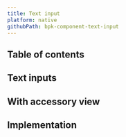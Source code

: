 ```yaml
---
title: Text input
platform: native
githubPath: bpk-component-text-input
---
```





## Table of contents

## Text inputs

<NativeComponentScreenshots
  iOS={iosTextInout}
  iOSAltText="iOS text input component"
  android={androidTextInput}
  androidAltText="Android text input component" />

## With accessory view

<NativeComponentScreenshots
  iOS={iosTextInputWithAccessoryView}
  iOSAltText="iOS text input with accessory view"
  android={androidTextInputWithAccessoryView}
  androidAltText="Android text input with accessory view" />

## Implementation

<Readme />
